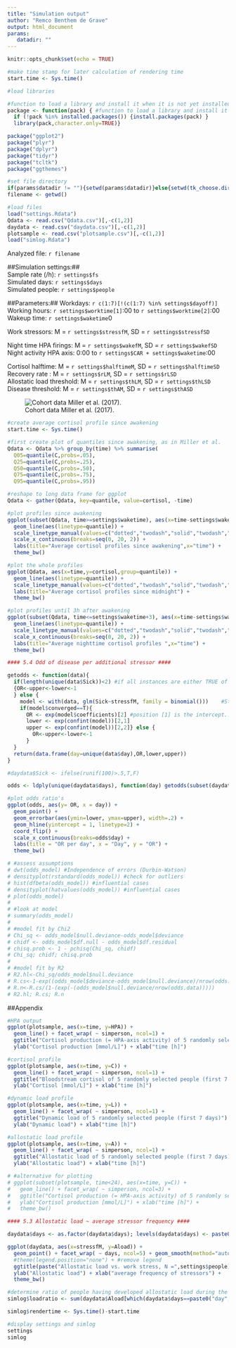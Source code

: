 ```yaml
---
title: "Simulation output"
author: "Remco Benthem de Grave"
output: html_document
params:
   datadir: ""
---
```

```r
knitr::opts_chunk$set(echo = TRUE)
```

```r
#make time stamp for later calculation of rendering time
start.time <- Sys.time()

#load libraries

#function to load a library and install it when it is not yet installed
package <- function(pack) { #function to load a library and install it when it is not yet installed
  if (!pack %in% installed.packages()) {install.packages(pack) }
  library(pack,character.only=TRUE)}

package("ggplot2")
package("plyr")
package("dplyr")
package("tidyr")
package("tcltk")
package("ggthemes")
```

```r
#set file directory
if(params$datadir != ""){setwd(params$datadir)}else{setwd(tk_choose.dir(getwd(), "Choose data folder"))}
filename <- getwd()

#load files
load("settings.Rdata")
Qdata <- read.csv("Qdata.csv")[,-c(1,2)]
daydata <- read.csv("daydata.csv")[,-c(1,2)]
plotsample <- read.csv("plotsample.csv")[,-c(1,2)]
load("simlog.Rdata")
```

Analyzed file: 
`r filename`

##Simulation settings:##  
Sample rate (/h): `r settings$fs`  
Simulated days: `r settings$days`  
Simulated people: `r settings$people`  

##Parameters:## 
Workdays: `r c(1:7)[!(c(1:7) %in% settings$dayoff)]`   
Working hours: `r settings$worktime[1]`:00 to `r settings$worktime[2]`:00    
Wakeup time: `r settings$waketime`0   

Work stressors: M = `r settings$stressfM`, SD = `r settings$stressfSD`  

Night time HPA firings: M = `r settings$wakefM`, SD = `r settings$wakefSD`  
Night activity HPA axis: 0:00 to `r settings$CAR + settings$waketime`:00   

Cortisol halftime: M = `r settings$halftimeM`, SD = `r settings$halftimeSD`  
Recovery rate : M = `r settings$rLM`, SD = `r settings$rLSD`  
Allostatic load threshold: M = `r settings$thLM`, SD = `r settings$thLSD`  
Disease threshold: M = `r settings$thAM`, SD = `r settings$thASD`  


![Cohort data Miller et al. (2017).](Millergraph.png)

```r
#create average cortisol profile since awakening
start.time <- Sys.time()

#first create plot of quantiles since awakening, as in Miller et al.
Qdata <- Qdata %>% group_by(time) %>% summarise(
  Q05=quantile(C,probs=.05),
  Q25=quantile(C,probs=.25),
  Q50=quantile(C,probs=.50),
  Q75=quantile(C,probs=.75),
  Q95=quantile(C,probs=.95))

#reshape to long data frame for ggplot
Qdata <- gather(Qdata, key=quantile, value=cortisol, -time)

#plot profiles since awakening
ggplot(subset(Qdata, time>=settings$waketime), aes(x=time-settings$waketime,y=cortisol,group=quantile)) + 
  geom_line(aes(linetype=quantile)) + 
  scale_linetype_manual(values=c("dotted","twodash","solid","twodash","dotted")) +
  scale_x_continuous(breaks=seq(0, 20, 2)) +
  labs(title="Average cortisol profiles since awakening",x="time") +
  theme_bw()

#plot the whole profiles
ggplot(Qdata, aes(x=time,y=cortisol,group=quantile)) + 
  geom_line(aes(linetype=quantile)) + 
  scale_linetype_manual(values=c("dotted","twodash","solid","twodash","dotted")) +
  labs(title="Average cortisol profiles since midnight") +
  theme_bw()

#plot profiles until 3h after awakening
ggplot(subset(Qdata, time<=settings$waketime+3), aes(x=time-settings$waketime,y=cortisol,group=quantile)) + 
  geom_line(aes(linetype=quantile)) + 
  scale_linetype_manual(values=c("dotted","twodash","solid","twodash","dotted")) +
  scale_x_continuous(breaks=seq(0, 20, 2)) +
  labs(title="Average nighttime cortisol profiles ",x="time") +
  theme_bw()
```

```r
#### 5.4 Odd of disease per additional stressor ####

getodds <- function(data){
  if(length(unique(data$Sick))<2) #if all instances are either TRUE of FALSE
  {OR<-upper<-lower<-1
  } else {
    model <- with(data, glm(Sick~stressfM, family = binomial()))    #Store odds ratios
    if(model$converged==T){
      OR <- exp(model$coefficients)[2] #position [1] is the intercept...
      lower <- exp(confint(model))[2,1]
      upper <- exp(confint(model))[2,2]} else {
        OR<-upper<-lower<-1
      }
  }
  return(data.frame(day=unique(data$day),OR,lower,upper))
}

#daydata$Sick <- ifelse(runif(100)>.5,T,F)

odds <- ldply(unique(daydata$days), function(day) getodds(subset(daydata, days==day)))

#plot odds ratio's
ggplot(odds, aes(y= OR, x = day)) +
  geom_point() +
  geom_errorbar(aes(ymin=lower, ymax=upper), width=.2) +
  geom_hline(yintercept = 1, linetype=2) +
  coord_flip() +
  scale_x_continuous(breaks=odds$day) +
  labs(title = "OR per day", x = "Day", y = "OR") +
  theme_bw()

# #assess assumptions
# dwt(odds_model) #Independence of errors (Durbin-Watson)
# densityplot(rstandard(odds_model)) #check for outliers
# hist(dfbeta(odds_model)) #influential cases
# densityplot(hatvalues(odds_model)) #influential cases
# plot(odds_model)
#
# #look at model
# summary(odds_model)
#
# #model fit by Chi2
# Chi_sq <- odds_model$null.deviance-odds_model$deviance
# chidf <- odds_model$df.null - odds_model$df.residual
# chisq.prob <- 1 - pchisq(Chi_sq, chidf)
# Chi_sq; chidf; chisq.prob
#
# #model fit by R2
# R2.hl<-Chi_sq/odds_model$null.deviance
# R.cs<-1-exp((odds_model$deviance-odds_model$null.deviance)/nrow(odds.data))
# R.n<-R.cs/(1-(exp(-(odds_model$null.deviance/nrow(odds.data)))))
# R2.hl; R.cs; R.n
```


##Appendix

```r

#HPA output
ggplot(plotsample, aes(x=time, y=HPA)) +
  geom_line() + facet_wrap( ~ simperson, ncol=1) +
  ggtitle("Cortisol production (= HPA-axis activity) of 5 randomly selected people (first 7 days)") +
  ylab("Cortisol production [mmol/L]") + xlab("time [h]")

#cortisol profile
ggplot(plotsample, aes(x=time, y=C)) +
  geom_line() + facet_wrap( ~ simperson, ncol=1) +
  ggtitle("Bloodstream cortisol of 5 randomly selected people (first 7 days)") +
  ylab("Cortisol [mmol/L]") + xlab("time [h]")

#dynamic load profile
ggplot(plotsample, aes(x=time, y=L)) +
  geom_line() + facet_wrap( ~ simperson, ncol=1) +
  ggtitle("Dynamic load of 5 randomly selected people (first 7 days)") +
  ylab("Dynamic load") + xlab("time [h]")

#allostatic load profile
ggplot(plotsample, aes(x=time, y=A)) +
  geom_line() + facet_wrap( ~ simperson, ncol=1) +
  ggtitle("Allostatic load of 5 randomly selected people (first 7 days)") +
  ylab("Allostatic load") + xlab("time [h]")

# #alternative for plotting
# ggplot(subset(plotsample, time<24), aes(x=time, y=C)) +
#   geom_line() + facet_wrap( ~ simperson, ncol=3) +
#   ggtitle("Cortisol production (= HPA-axis activity) of 5 randomly selected people (first 7 days)") +
#   ylab("Cortisol production [mmol/L]") + xlab("time [h]") +
#   theme_bw()

```

```r
#### 5.3 Allostatic load ~ average stressor frequency ####

daydata$days <- as.factor(daydata$days); levels(daydata$days) <- paste0("day",daydata$days)  

ggplot(daydata, aes(x=stressfM, y=Aload)) +
  geom_point() + facet_wrap( ~ days, ncol=5) + geom_smooth(method="auto", se=F, colour="grey") +
  #theme(legend.position="none") + #remove legend
  ggtitle(paste("Allostatic load vs. work stress, N =",settings$people)) +
  ylab("Allostatic load") + xlab("average frequency of stressors") + 
  theme_bw()

#determine ratio of people having developed allostatic load during the simulation
simlog$loadratio <- sum(daydata$Aload[which(daydata$days==paste0("day",settings$days))]>rep(0,settings$people))/settings$people

```

```r
simlog$rendertime <- Sys.time()-start.time
```


```r
#display settings and simlog
settings
simlog
```

